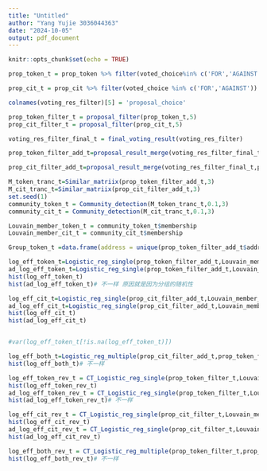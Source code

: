 ```yaml
---
title: "Untitled"
author: "Yang Yujie 3036044363"
date: "2024-10-05"
output: pdf_document
---
```


```r
knitr::opts_chunk$set(echo = TRUE)
```

```r
prop_token_t = prop_token %>% filter(voted_choice%in% c('FOR','AGAINST')) 

prop_cit_t = prop_cit %>% filter(voted_choice %in% c('FOR','AGAINST')) 

colnames(voting_res_filter)[5] = 'proposal_choice'
```

```r
prop_token_filter_t = proposal_filter(prop_token_t,5)
prop_cit_filter_t = proposal_filter(prop_cit_t,5)

voting_res_filter_final_t = final_voting_result(voting_res_filter)

prop_token_filter_add_t=proposal_result_merge(voting_res_filter_final_t,prop_token_filter_t) 

prop_cit_filter_add_t=proposal_result_merge(voting_res_filter_final_t,prop_cit_filter_t) 
```

```r
M_token_tranc_t=Similar_matriix(prop_token_filter_add_t,3)
M_cit_tranc_t=Similar_matriix(prop_cit_filter_add_t,3)
set.seed(1)
community_token_t = Community_detection(M_token_tranc_t,0.1,3)
community_cit_t = Community_detection(M_cit_tranc_t,0.1,3)

Louvain_member_token_t = community_token_t$membership
Louvain_member_cit_t = community_cit_t$membership

Group_token_t =data.frame(address = unique(prop_token_filter_add_t$address),group = Louvain_member_token_t)#展示每个address及其对应的group
```

```r
log_eff_token_t=Logistic_reg_single(prop_token_filter_add_t,Louvain_member_token_t,F)
ad_log_eff_token_t=Logistic_reg_single(prop_token_filter_add_t,Louvain_member_token_t,T)
hist(log_eff_token_t)
hist(ad_log_eff_token_t)# 不一样 原因就是因为分组的随机性

log_eff_cit_t=Logistic_reg_single(prop_cit_filter_add_t,Louvain_member_cit_t,F)
ad_log_eff_cit_t=Logistic_reg_single(prop_cit_filter_add_t,Louvain_member_cit_t,T)
hist(log_eff_cit_t)
hist(ad_log_eff_cit_t)


#var(log_eff_token_t[!is.na(log_eff_token_t)])
```

```r
log_eff_both_t=Logistic_reg_multiple(prop_cit_filter_add_t,prop_token_filter_add_t)
hist(log_eff_both_t)# 不一样
```

```r
log_eff_token_rev_t = CT_Logistic_reg_single(prop_token_filter_t,Louvain_member_token_t,F)
hist(log_eff_token_rev_t)
ad_log_eff_token_rev_t = CT_Logistic_reg_single(prop_token_filter_t,Louvain_member_token_t,T)
hist(ad_log_eff_token_rev_t)# 不一样
```

```r
log_eff_cit_rev_t = CT_Logistic_reg_single(prop_cit_filter_t,Louvain_member_cit_t,F)
hist(log_eff_cit_rev_t)
ad_log_eff_cit_rev_t = CT_Logistic_reg_single(prop_cit_filter_t,Louvain_member_cit_t,T)
hist(ad_log_eff_cit_rev_t)
```


```r
log_eff_both_rev_t = CT_Logistic_reg_multiple(prop_token_filter_t,prop_cit_filter_t)
hist(log_eff_both_rev_t)# 不一样
```

